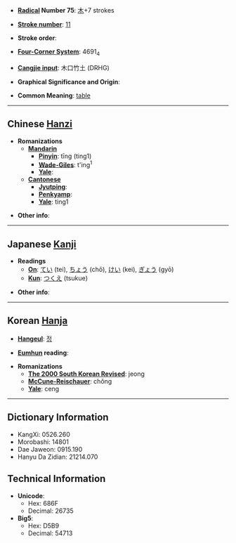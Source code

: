 * '''[[Wiktionary:Chinese radical index| Radical]] Number 75''': [[Wiktionary:Chinese radical index 木|木]]+7 strokes

* '''[[Wiktionary:Chinese total strokes index|Stroke number]]''': [[Wiktionary:Chinese total strokes index 11|11]]

* '''Stroke order''': 

* '''[[Wiktionary:Chinese four corner index|Four-Corner System]]''': 4691<sub>4</sub>

* '''[[Wiktionary:Chinese Cangjie index|Cangjie input]]''': 木口竹土 (DRHG)

* '''Graphical Significance and Origin''': 

* '''Common Meaning''': [[table]]

----

== Chinese [[Hanzi]] ==

* '''Romanizations'''
** '''[[Mandarin]]'''
*** '''[[Pinyin]]''': tīng (ting1)
*** '''[[Wade-Giles]]''': t'ing<sup>1</sup>
*** '''[[Yale]]''': 
** '''[[Cantonese]]'''
*** '''[[Jyutping]]''':
*** '''[[Penkyamp]]''': 
*** '''[[Yale]]''': ting1

* '''Other info''': 

----

== Japanese [[Kanji]] ==

* '''Readings'''
** '''[[On]]''': [[てい]] (tei), [[ちょう]] (chō), [[けい]] (kei), [[ぎょう]] (gyō)
** '''[[Kun]]''': [[つくえ]] (tsukue)

* '''Other info''':  

----

== Korean [[Hanja]] ==

* '''[[Hangeul]]''': [[정]]

* '''[[Eumhun]] reading''': 

* '''Romanizations'''
** '''[[The 2000 South Korean Revised Romanization|The 2000 South Korean Revised]]''': jeong
** '''[[McCune-Reischauer]]''': chŏng
** '''[[Yale]]''': ceng

----

== Dictionary Information ==

* KangXi: 0526.260
* Morobashi: 14801
* Dae Jaweon: 0915.190
* Hanyu Da Zidian: 21214.070

== Technical Information ==

* '''Unicode''':
** Hex: 686F
** Decimal: 26735
* '''Big5''':
** Hex: D5B9
** Decimal: 54713